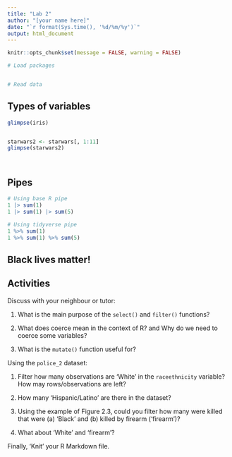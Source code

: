 ```yaml
---
title: "Lab 2"
author: "[your name here]"
date: "`r format(Sys.time(), '%d/%m/%y')`"
output: html_document
---
```


```r
knitr::opts_chunk$set(message = FALSE, warning = FALSE)
```

```r
# Load packages


# Read data

```

## Types of variables

```r
glimpse(iris)
```

```r

```

```r
starwars2 <- starwars[, 1:11]
glimpse(starwars2)
```


```r

```

```r

```

## Pipes

```r
# Using base R pipe
1 |> sum(1)
1 |> sum(1) |> sum(5)
```

```r
# Using tidyverse pipe
1 %>% sum(1)
1 %>% sum(1) %>% sum(5)
```

## Black lives matter!



## Activities

Discuss with your neighbour or tutor:

1. What is the main purpose of the `select()` and `filter()` functions?

2. What does coerce mean in the context of R? and Why do we need to coerce some variables?

3. What is the `mutate()` function useful for?

Using the `police_2` dataset:

1. Filter how many observations are ‘White’ in the `raceethnicity` variable? How may rows/observations are left?

2. How many ‘Hispanic/Latino’ are there in the dataset?

3. Using the example of Figure 2.3, could you filter how many were killed that were (a) ‘Black’ and (b) killed by firearm (‘firearm’)?

4. What about ‘White’ and ‘firearm’?

Finally, 'Knit' your R Markdown file.